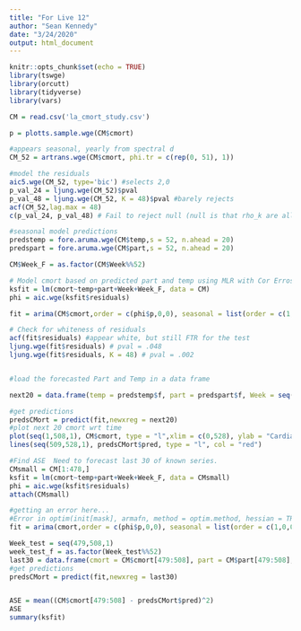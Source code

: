 ```yaml
---
title: "For Live 12"
author: "Sean Kennedy"
date: "3/24/2020"
output: html_document
---
```



```r
knitr::opts_chunk$set(echo = TRUE)
library(tswge)
library(orcutt)
library(tidyverse)
library(vars)
```


```r
CM = read.csv('la_cmort_study.csv')

p = plotts.sample.wge(CM$cmort)

#appears seasonal, yearly from spectral d
CM_52 = artrans.wge(CM$cmort, phi.tr = c(rep(0, 51), 1))

#model the residuals
aic5.wge(CM_52, type='bic') #selects 2,0
p_val_24 = ljung.wge(CM_52)$pval
p_val_48 = ljung.wge(CM_52, K = 48)$pval #barely rejects
acf(CM_52,lag.max = 48)
c(p_val_24, p_val_48) # Fail to reject null (null is that rho_k are all uncorrelated)

#seasonal model predictions
predstemp = fore.aruma.wge(CM$temp,s = 52, n.ahead = 20)
predspart = fore.aruma.wge(CM$part,s = 52, n.ahead = 20)

CM$Week_F = as.factor(CM$Week%%52)

# Model cmort based on predicted part and temp using MLR with Cor Erros (cor errors b/c time is included?)
ksfit = lm(cmort~temp+part+Week+Week_F, data = CM)
phi = aic.wge(ksfit$residuals)

fit = arima(CM$cmort,order = c(phi$p,0,0), seasonal = list(order = c(1,0,0), period = 52), xreg = cbind(CM$temp, CM$part, CM$Week, CM$Week_F))

# Check for whiteness of residuals
acf(fit$residuals) #appear white, but still FTR for the test
ljung.wge(fit$residuals) # pval = .048
ljung.wge(fit$residuals, K = 48) # pval = .002


#load the forecasted Part and Temp in a data frame

next20 = data.frame(temp = predstemp$f, part = predspart$f, Week = seq(509,528,1), Week_F = seq(509,528,1)%%52)

#get predictions
predsCMort = predict(fit,newxreg = next20)
#plot next 20 cmort wrt time
plot(seq(1,508,1), CM$cmort, type = "l",xlim = c(0,528), ylab = "Cardiac Mortality", main = "20 Week Cardiac Mortality Forecast")
lines(seq(509,528,1), predsCMort$pred, type = "l", col = "red")

#Find ASE  Need to forecast last 30 of known series.  
CMsmall = CM[1:478,]
ksfit = lm(cmort~temp+part+Week+Week_F, data = CMsmall)
phi = aic.wge(ksfit$residuals)
attach(CMsmall)

#getting an error here...
#Error in optim(init[mask], armafn, method = optim.method, hessian = TRUE, : initial value in 'vmmin' is not finite
fit = arima(cmort,order = c(phi$p,0,0), seasonal = list(order = c(1,0,0), period = 52), xreg = cbind(temp, part, Week, Week_F))

Week_test = seq(479,508,1)
week_test_f = as.factor(Week_test%%52)         
last30 = data.frame(cmort = CM$cmort[479:508], part = CM$part[479:508],  Week = seq(479,508,1), Week_F = seq(479,508,1)%%52)
#get predictions
predsCMort = predict(fit,newxreg = last30)


ASE = mean((CM$cmort[479:508] - predsCMort$pred)^2)
ASE
summary(ksfit)
```

